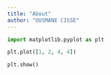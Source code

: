 ```yaml
---
title: "About"
author: "OUSMANE CISSE"
---
```



```python
import matplotlib.pyplot as plt

plt.plot([1, 2, 4, 4])

plt.show()
```